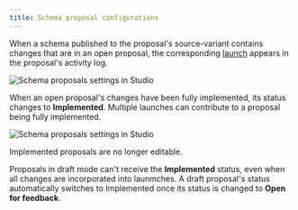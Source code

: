 ```yaml
---
title: Schema proposal configurations
---
```


<GraphOSEnterpriseRequired />

When a schema published to the proposal's source-variant contains changes that are in an open proposal, the corresponding [launch](./launches) appears in the proposal's activity log.

<img
  src="../img/schema-proposals/proposal-implementation-status.jpg"
  className="screenshot"
  alt="Schema proposals settings in Studio"
/>

When an open proposal's changes have been fully implemented, its status changes to **Implemented**. Multiple launches can contribute to a proposal being fully implemented.

<img
  src="../img/schema-proposals/fully-implemented-proposal.jpg"
  className="screenshot"
  alt="Schema proposals settings in Studio"
/>

Implemented proposals are no longer editable.

<Note>

Proposals in draft mode can't receive the **Implemented** status, even when all changes are incorporated into launmches. A draft proposal's status automatically switches to Implemented once its status is changed to **Open for feedback**.

</Note>
